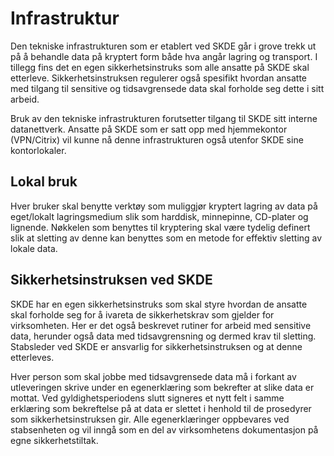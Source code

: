 # Infrastruktur
Den tekniske infrastrukturen som er etablert ved SKDE går i grove
trekk ut på å behandle data på kryptert form både hva angår lagring og
transport.
I tillegg fins det en egen sikkerhetsinstruks som alle ansatte på SKDE
skal etterleve. Sikkerhetsinstruksen regulerer også spesifikt hvordan
ansatte med tilgang til sensitive og tidsavgrensede data skal forholde
seg dette i sitt arbeid.

Bruk av den tekniske infrastrukturen forutsetter tilgang til
SKDE sitt interne datanettverk. Ansatte på SKDE som er satt opp med
hjemmekontor (VPN/Citrix) vil kunne nå denne infrastrukturen også utenfor
SKDE sine kontorlokaler.


## Lokal bruk
Hver bruker skal benytte verktøy som muliggjør kryptert lagring
av data på eget/lokalt lagringsmedium slik som harddisk, minnepinne,
CD-plater og lignende. Nøkkelen som benyttes til kryptering skal være
tydelig definert slik at sletting av denne kan benyttes som en metode
for effektiv sletting av lokale data.


## Sikkerhetsinstruksen ved SKDE
SKDE har en egen sikkerhetsinstruks som skal styre hvordan de
ansatte skal forholde seg for å ivareta de sikkerhetskrav som gjelder
for virksomheten. Her er det også beskrevet rutiner for arbeid med
sensitive data, herunder også data med tidsavgrensning og dermed
krav til sletting. Stabsleder ved SKDE er ansvarlig for
sikkerhetsinstruksen og at denne etterleves.

Hver person som skal jobbe med tidsavgrensede data må i forkant
av utleveringen skrive under en egenerklæring som bekrefter at slike data
er mottat. Ved gyldighetsperiodens slutt signeres et nytt felt i samme
erklæring som bekreftelse på at data er slettet i henhold til de
prosedyrer som sikkerhetsinstruksen gir. Alle egenerklæringer
oppbevares ved stabsenheten og vil inngå som en del av
virksomhetens dokumentasjon på egne sikkerhetstiltak.